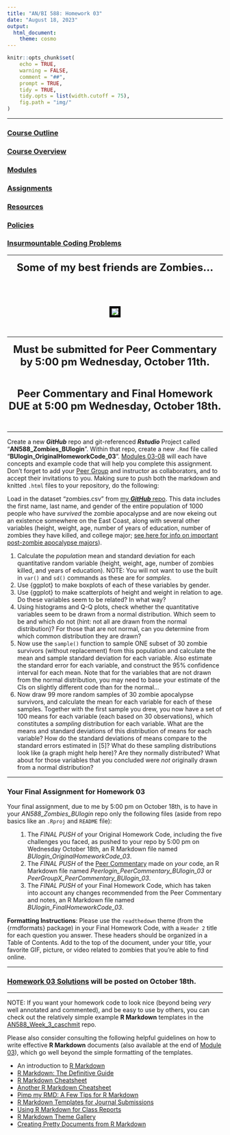 ```yaml
---
title: "AN/BI 588: Homework 03"
date: "August 18, 2023"
output:
  html_document:
    theme: cosmo
---
```


```r
knitr::opts_chunk$set(
	echo = TRUE,
	warning = FALSE,
	comment = "##",
	prompt = TRUE,
	tidy = TRUE,
	tidy.opts = list(width.cutoff = 75),
	fig.path = "img/"
)
```

***

### [Course Outline](https://fuzzyatelin.github.io/bioanth-stats/outline.html)
### [Course Overview](https://fuzzyatelin.github.io/bioanth-stats/overview.html)
### [Modules](https://fuzzyatelin.github.io/bioanth-stats/modules.html)
### [Assignments](https://fuzzyatelin.github.io/bioanth-stats/assignments.html)
### [Resources](https://fuzzyatelin.github.io/bioanth-stats/resources.html)
### [Policies](https://fuzzyatelin.github.io/bioanth-stats/policies.html)
### [Insurmountable Coding Problems](https://fuzzyatelin.github.io/bioanth-stats/studentproblems.html)

***
<center>

<font size="+2"><b>Some of my best friends are Zombies...</b></font></center><br>

<br>
<center><p><img src="https://media.giphy.com/media/3oEduFMPXOPdhp9kw8/giphy.gif" style="border:5px solid black"></p>
</center>

<br>

***

<center>

<font size="+2"><b>Must be submitted for Peer Commentary by 5:00 pm Wednesday, October 11th.</b></font>

</center><br>

<center>

<font size="+2"><b>Peer Commentary and Final Homework DUE at 5:00 pm Wednesday, October 18th.</b></font>

</center><br>

***

Create a new ***GitHub*** repo and git-referenced ***Rstudio*** Project called "**AN588_Zombies_BUlogin**". Within that repo, create a new `.Rmd` file called "**BUlogin_OriginalHomeworkCode_03**". [Modules 03-08](https://fuzzyatelin.github.io/bioanth-stats/modules.html) will each have concepts and example code that will help you complete this assignment. Don't forget to add your [Peer Group](https://fuzzyatelin.github.io/bioanth-stats/peercommentary.html) and instructor as collaborators, and to accept their invitations to you. Making sure to push both the markdown and knitted `.html` files to your repository, do the following:

Load in the dataset "zombies.csv" from [my ***GitHub*** repo](https://github.com/fuzzyatelin/fuzzyatelin.github.io/tree/master/AN588_Fall23/). This data includes the first name, last name, and gender of the entire population of 1000 people who have *survived* the zombie apocalypse and are now ekeing out an existence somewhere on the East Coast, along with several other variables (height, weight, age, number of years of education, number of zombies they have killed, and college major; [see here for info on important post-zombie apocalypse majors](http://www.thebestschools.org/magazine/best-majors-surviving-zombie-apocalypse/)).

<ol><li>Calculate the *population* mean and standard deviation for each quantitative random variable (height, weight, age, number of zombies killed, and years of education). NOTE: You will not want to use the built in `var()` and `sd()` commands as these are for *samples*.</li>

<li>Use {ggplot} to make boxplots of each of these variables by gender.</li>

<li>Use {ggplot} to make scatterplots of height and weight in relation to age. Do these variables seem to be related? In what way?</li>

<li>Using histograms and Q-Q plots, check whether the quantitative variables seem to be drawn from a normal distribution. Which seem to be and which do not (hint: not all are drawn from the normal distribution)? For those that are not normal, can you determine from which common distribution they are drawn?</li>

<li>Now use the `sample()` function to sample ONE subset of 30 zombie survivors (without replacement) from this population and calculate the mean and sample standard deviation for each variable. Also estimate the standard error for each variable, and construct the 95% confidence interval for each mean. Note that for the variables that are not drawn from the normal distribution, you may need to base your estimate of the CIs on slightly different code than for the normal...</li>

<li>Now draw 99 more random samples of 30 zombie apocalypse survivors, and calculate the mean for each variable for each of these samples. Together with the first sample you drew, you now have a set of 100 means for each variable (each based on 30 observations), which constitutes a *sampling* distribution for each variable. What are the means and standard deviations of this distribution of means for each variable? How do the standard deviations of means compare to the standard errors estimated in [5]? What do these sampling distributions look like (a graph might help here)? Are they normally distributed? What about for those variables that you concluded were *not* originally drawn from a normal distribution?</li></ol>

***

### **Your Final Assignment for Homework 03**

Your final assignment, due to me by 5:00 pm on October 18th, is to have in your *AN588_Zombies_BUlogin* repo only the following files (aside from repo basics like an `.Rproj` and `README` file):
<ol>
1. The *FINAL PUSH* of your Original Homework Code, including the five challenges you faced, as pushed to your repo by 5:00 pm on Wednesday October 18th, an R Markdown file named *BUlogin_OriginalHomeworkCode_03*.
2. The *FINAL PUSH* of the [Peer Commentary](https://fuzzyatelin.github.io/bioanth-stats/peercommentary.html) made on *your* code, an R Markdown file named *Peerlogin_PeerCommentary_BUlogin_03* or *PeerGroupX_PeerCommentary_BUlogin_03*.
3. The *FINAL PUSH* of your Final Homework Code, which has taken into account any changes recommended from the Peer Commentary and notes, an R Markdown file named *BUlogin_FinalHomeworkCode_03*.
</ol>

**Formatting Instructions**: Please use the `readthedown` theme (from the {rmdformats} package) in your Final Homework Code, with a `Header 2` title for each question you answer. These headers should be organized in a Table of Contents. Add to the top of the document, under your title, your favorite GIF, picture, or video related to zombies that you're able to find online.

***

### [Homework 03 Solutions](#https://fuzzyatelin.github.io/bioanth-stats/homework-03-key.html) will be posted on October 18th.

***

NOTE: If you want your homework code to look nice (beyond being *very* well annotated and commented), and be easy to use by others, you can check out the relatively simple example **R Markdown** templates in the [AN588_Week_3_caschmit](https://github.com/fuzzyatelin/AN588_Week_3_caschmit) repo.

Please also consider consulting the following helpful guidelines on how to write effective **R Markdown** documents (also available at the end of [Module 03](https://fuzzyatelin.github.io/bioanth-stats/module-03/module-03.html)), which go well beyond the simple formatting of the templates.
<ul>
<li>An introduction to [R Markdown](https://rmarkdown.rstudio.com/)</li>
<li>[R Markdown: The Definitive Guide](https://bookdown.org/yihui/rmarkdown/)</li>
<li>[R Markdown Cheatsheet](https://rmarkdown.rstudio.com/lesson-15.html)</li>
<li>[Another R Markdown Cheatsheet](https://www.rstudio.com/wp-content/uploads/2015/02/rmarkdown-cheatsheet.pdf)</li>
<li>[Pimp my RMD: A Few Tips for R Markdown](https://holtzy.github.io/Pimp-my-rmd/)</li>
<li>[R Markdown Templates for Journal Submissions](https://github.com/rstudio/rticles/tree/master/inst/rmarkdown/templates)</li>
<li>[Using R Markdown for Class Reports](https://www.stat.cmu.edu/~cshalizi/rmarkdown/)</li>
<li>[R Markdown Theme Gallery](http://www.datadreaming.org/post/r-markdown-theme-gallery/)</li>
<li>[Creating Pretty Documents from R Markdown](https://cran.r-project.org/web/packages/prettydoc/vignettes/architect.html)</li>
</ul>
<br>
